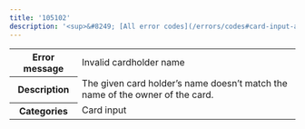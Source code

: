 ---
title: '105102'  
description: '<sup>&#8249; [All error codes](/errors/codes#card-input-and-registration)</sup>'
---
  
<table>
    <tbody>
        <tr>
            <th class="header"><strong>Error message</strong></th>
            <td class="table-content">Invalid cardholder name</td>
        </tr>
        <tr>
            <th class="header"><strong>Description</strong></th>
            <td class="table-content">The given card holder’s name doesn’t match the name of the owner of the card.</td>
        </tr>
        <tr>
            <th class="header"><strong>Categories</strong></th>
            <td class="table-content">  
<div class="label">Card input</div>
</td>
        </tr>
    </tbody>
</table>  

